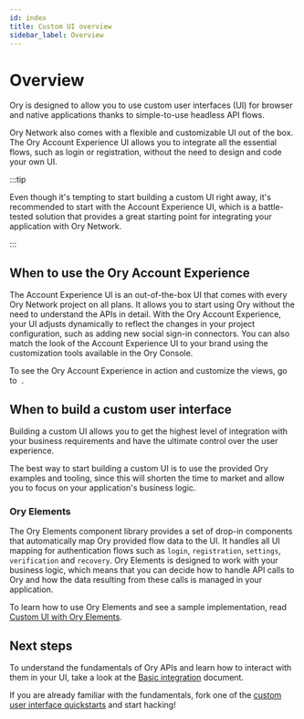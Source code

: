 ```yaml
---
id: index
title: Custom UI overview
sidebar_label: Overview
---
```


# Overview

Ory is designed to allow you to use custom user interfaces (UI) for browser and native applications thanks to simple-to-use
headless API flows.

Ory Network also comes with a flexible and customizable UI out of the box. The Ory Account Experience UI allows you to integrate
all the essential flows, such as login or registration, without the need to design and code your own UI.

:::tip

Even though it's tempting to start building a custom UI right away, it's recommended to start with the Account Experience UI,
which is a battle-tested solution that provides a great starting point for integrating your application with Ory Network.

:::

## When to use the Ory Account Experience

The Account Experience UI is an out-of-the-box UI that comes with every Ory Network project on all plans. It allows you to start
using Ory without the need to understand the APIs in detail. With the Ory Account Experience, your UI adjusts dynamically to
reflect the changes in your project configuration, such as adding new social sign-in connectors. You can also match the look of
the Account Experience UI to your brand using the customization tools available in the Ory Console.

<p>
  To see the Ory Account Experience in action and customize the views, go to&nbsp;
  <ConsoleLink route="project.accountExperience.theming" />.
</p>

## When to build a custom user interface

Building a custom UI allows you to get the highest level of integration with your business requirements and have the ultimate
control over the user experience.

The best way to start building a custom UI is to use the provided Ory examples and tooling, since this will shorten the time to
market and allow you to focus on your application's business logic.

### Ory Elements

The Ory Elements component library provides a set of drop-in components that automatically map Ory provided flow data to the UI.
It handles all UI mapping for authentication flows such as `login`, `registration`, `settings`, `verification` and `recovery`. Ory
Elements is designed to work with your business logic, which means that you can decide how to handle API calls to Ory and how the
data resulting from these calls is managed in your application.

To learn how to use Ory Elements and see a sample implementation, read
[Custom UI with Ory Elements](./15_custom-ui-ory-elements.mdx).

## Next steps

To understand the fundamentals of Ory APIs and learn how to interact with them in your UI, take a look at the
[Basic integration](./05_custom-ui-basic-integration.mdx) document.

If you are already familiar with the fundamentals, fork one of the
[custom user interface quickstarts](../../getting-started/custom-ui.mdx) and start hacking!
